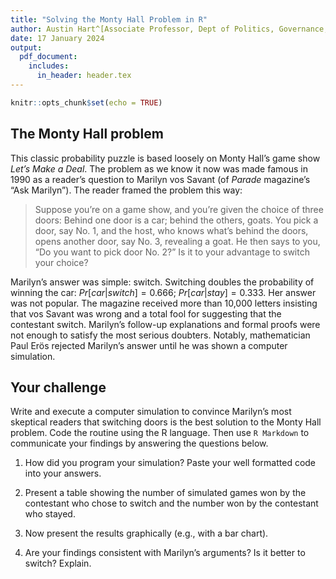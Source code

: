 ```yaml
---
title: "Solving the Monty Hall Problem in R"
author: Austin Hart^[Associate Professor, Dept of Politics, Governance, and Economics, American University. ahart@american.edu.]
date: 17 January 2024
output: 
  pdf_document:
    includes:
      in_header: header.tex
---
```


```r
knitr::opts_chunk$set(echo = TRUE)
```

## The Monty Hall problem
This classic probability puzzle is based loosely on Monty Hall’s game show *Let's Make a Deal*. The problem as we know it now was made famous in 1990 as a reader's question to Marilyn vos Savant (of *Parade* magazine's "Ask Marilyn"). The reader framed the problem this way:

> Suppose you're on a game show, and you're given the choice of three doors: Behind one door is a car; behind the others, goats. You pick a door, say No. 1, and the host, who knows what's behind the doors, opens another door, say No. 3, revealing a goat. He then says to you, "Do you want to pick door No. 2?" Is it to your advantage to switch your choice?

Marilyn's answer was simple: switch. Switching doubles the probability of winning the car: $Pr[car|switch] = 0.666$; $Pr[car|stay] = 0.333$. Her answer was not popular. The magazine received more than 10,000 letters insisting that vos Savant was wrong and a total fool for suggesting that the contestant switch. Marilyn's follow-up explanations and formal proofs were not enough to satisfy the most serious doubters. Notably, mathematician Paul Erös rejected Marilyn's answer until he was shown a computer simulation.

## Your challenge
Write and execute a computer simulation to convince Marilyn's most skeptical readers that switching doors is the best solution to the Monty Hall problem. Code the routine using the R language. Then use `R Markdown` to communicate your findings by answering the questions below.

1. How did you program your simulation? Paste your well formatted code into your answers. 

2. Present a table showing the number of simulated games won by the contestant who chose to switch and the number won by the contestant who stayed.

3. Now present the results graphically (e.g., with a bar chart).

4. Are your findings consistent with Marilyn's arguments? Is it better to switch? Explain.

